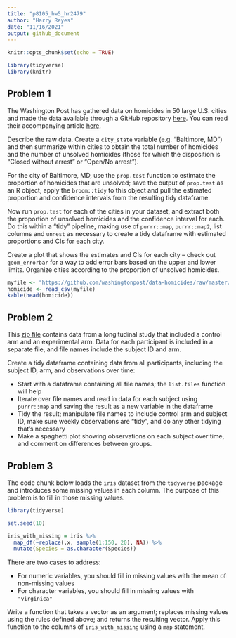 ```yaml
---
title: "p8105_hw5_hr2479"
author: "Harry Reyes"
date: "11/16/2021"
output: github_document
---
```


```r
knitr::opts_chunk$set(echo = TRUE)

library(tidyverse) 
library(knitr)
```

## Problem 1
The Washington Post has gathered data on homicides in 50 large U.S. cities and made the data available through a GitHub repository [here](https://github.com/washingtonpost/data-homicides). You can read their accompanying article [here](https://www.washingtonpost.com/graphics/2018/investigations/where-murders-go-unsolved/).

Describe the raw data. Create a `city_state` variable (e.g. “Baltimore, MD”) and then summarize within cities to obtain the total number of homicides and the number of unsolved homicides (those for which the disposition is “Closed without arrest” or “Open/No arrest”).

For the city of Baltimore, MD, use the `prop.test` function to estimate the proportion of homicides that are unsolved; save the output of `prop.test` as an R object, apply the `broom::tidy` to this object and pull the estimated proportion and confidence intervals from the resulting tidy dataframe.

Now run `prop.test` for each of the cities in your dataset, and extract both the proportion of unsolved homicides and the confidence interval for each. Do this within a “tidy” pipeline, making use of `purrr::map`, `purrr::map2`, list columns and `unnest` as necessary to create a tidy dataframe with estimated proportions and CIs for each city.

Create a plot that shows the estimates and CIs for each city – check out `geom_errorbar` for a way to add error bars based on the upper and lower limits. Organize cities according to the proportion of unsolved homicides.

```r
myfile <- "https://github.com/washingtonpost/data-homicides/raw/master/homicide-data.csv"
homicide <- read_csv(myfile)
kable(head(homicide))
```

## Problem 2

This [zip file](https://www.p8105.com/data/hw5_data.zip) contains data from a longitudinal study that included a control arm and an experimental arm. Data for each participant is included in a separate file, and file names include the subject ID and arm.

Create a tidy dataframe containing data from all participants, including the subject ID, arm, and observations over time:

* Start with a dataframe containing all file names; the `list.files` function will help
* Iterate over file names and read in data for each subject using `purrr::map` and saving the result as a new variable in the dataframe
* Tidy the result; manipulate file names to include control arm and subject ID, make sure weekly observations are “tidy”, and do any other tidying that’s necessary
* Make a spaghetti plot showing observations on each subject over time, and comment on differences between groups.

## Problem 3

The code chunk below loads the `iris` dataset from the `tidyverse` package and introduces some missing values in each column. The purpose of this problem is to fill in those missing values.

```r
library(tidyverse)

set.seed(10)

iris_with_missing = iris %>% 
  map_df(~replace(.x, sample(1:150, 20), NA)) %>%
  mutate(Species = as.character(Species))
```

There are two cases to address:

* For numeric variables, you should fill in missing values with the mean of non-missing values
* For character variables, you should fill in missing values with `"virginica"`

Write a function that takes a vector as an argument; replaces missing values using the rules defined above; and returns the resulting vector. Apply this function to the columns of `iris_with_missing` using a `map` statement.


